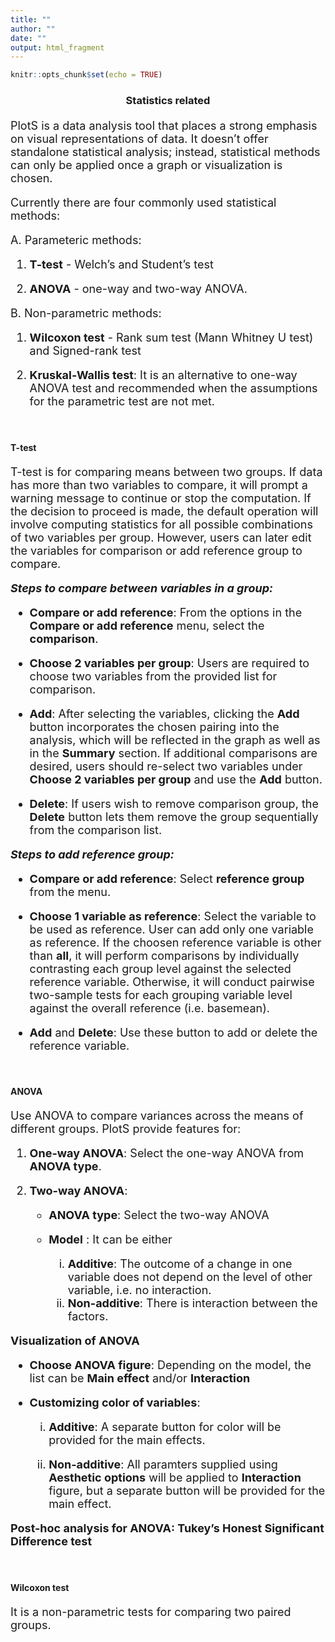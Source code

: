 ```yaml
---
title: ""
author: ""
date: ""
output: html_fragment
---
```


```r
knitr::opts_chunk$set(echo = TRUE)
```

<h3 style="text-align: center;">**Statistics related**</h3>

<p style="font-size:20px;"> 
<font size = "4">

PlotS is a data analysis tool that places a strong emphasis on visual representations of data. It doesn't offer standalone statistical analysis; instead, statistical methods can only be applied once a graph or visualization is chosen.

Currently there are four commonly used statistical methods:

A. Parameteric methods: 


1. **T-test** - Welch's and Student's test

2. **ANOVA** - one-way and two-way ANOVA. 
<!-- for type i/ii/iii ss : https://www.r-bloggers.com/2011/03/anova-%E2%80%93-type-iiiiii-ss-explained/ -->


B. Non-parametric methods:

1. **Wilcoxon test** - Rank sum test (Mann Whitney U test) and Signed-rank test

2. **Kruskal-Wallis test**: It is an alternative to one-way ANOVA test and recommended when the assumptions for the parametric test are not met.


</font>
</p>


<br>

<h4> **T-test** </h4>

<p style="font-size:20px;"> 
<font size = "4">

T-test is for comparing means between two groups. If data has more than two variables to compare, it will prompt a warning message to continue or stop the computation. If the decision to proceed is made, the default operation will involve computing statistics for all possible combinations of two variables per group. However, users can later edit the variables for comparison or add reference group to compare.


**_Steps to compare between variables in a group:_**
 
 - **Compare or add reference**: From the options in the **Compare or add reference** menu, select the **comparison**.
 
 - **Choose 2 variables per group**: Users are required to choose two variables from the provided list for comparison.
 
 - **Add**: After selecting the variables, clicking the **Add** button incorporates the chosen pairing into the analysis, which will be reflected in the graph as well as in the **Summary** section. If additional comparisons are desired, users should re-select two variables under **Choose 2 variables per group** and use the **Add** button.
 
 
 - **Delete**: If users wish to remove comparison group, the **Delete** button lets them remove the group sequentially from the comparison list.
 
 
 **_Steps to add reference group:_**
 
 - **Compare or add reference**: Select **reference group** from the menu.
 
 - **Choose 1 variable as reference**: Select the variable to be used as reference. User can add only one variable as reference. If the choosen reference variable is other than **all**, it will perform comparisons by individually contrasting each group level against the selected reference variable. Otherwise, it will conduct pairwise two-sample tests for each grouping variable level against the overall reference (i.e. basemean). 
 
 - **Add** and **Delete**: Use these button to add or delete the reference variable.

</font>
</p>

<br>


<h4> **ANOVA** </h4>

<p style="font-size:20px;"> 
<font size = "4">

Use ANOVA to compare variances across the means of different groups. PlotS provide features for:

1. **One-way ANOVA**: Select the one-way ANOVA from **ANOVA type**.


2. **Two-way ANOVA**:

   - **ANOVA type**: Select the two-way ANOVA
        
   - **Model** : It can be either
        
        i. **Additive**: The outcome of a change in one variable does not depend on the level of other variable, i.e. no interaction.
        ii. **Non-additive**: There is interaction between the factors.
                

**Visualization of ANOVA** 

- **Choose ANOVA figure**: Depending on the model, the list can be **Main effect** and/or **Interaction**

- **Customizing color of variables**: 

  i. **Additive**: A separate button for color will be provided for the main effects.
        
  ii. **Non-additive**: All paramters supplied using **Aesthetic options** will be applied to **Interaction** figure, but a separate button will be provided for the main effect.
                

**Post-hoc analysis for ANOVA: Tukey's Honest Significant Difference test**

</font>
</p>

<br>


<h4>**Wilcoxon test**</h4>

<p style="font-size:20px;"> 
<font size = "4">
It is a non-parametric tests for comparing two paired groups.


</font>
</p>
